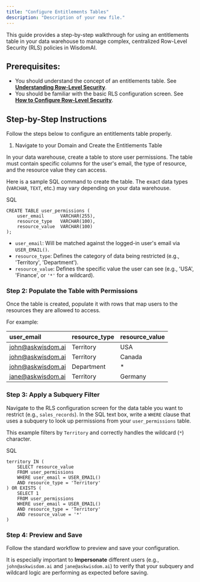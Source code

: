```yaml
---
title: "Configure Entitlements Tables"
description: "Description of your new file."
---
```

This guide provides a step-by-step walkthrough for using an entitlements table in your data warehouse to manage complex, centralized Row-Level Security (RLS) policies in WisdomAI.

## Prerequisites:

- You should understand the concept of an entitlements table. See [**Understanding Row-Level Security**](understanding-row-level-access-control).
- You should be familiar with the basic RLS configuration screen. See [**How to Configure Row-Level Security**](/row-level-access-control).

## Step-by-Step Instructions
Follow the steps below to configure an entitlements table properly.

1. Navigate to your Domain and Create the Entitlements Table

In your data warehouse, create a table to store user permissions. The table must contain specific columns for the user's email, the type of resource, and the resource value they can access.

Here is a sample SQL command to create the table. The exact data types (`VARCHAR`, `TEXT`, etc.) may vary depending on your data warehouse.

SQL

```
CREATE TABLE user_permissions (
    user_email      VARCHAR(255),
    resource_type   VARCHAR(100),
    resource_value  VARCHAR(100)
);
```

- `user_email`: Will be matched against the logged-in user's email via `USER_EMAIL()`.
- `resource_type`: Defines the category of data being restricted (e.g., 'Territory', 'Department').
- `resource_value`: Defines the specific value the user can see (e.g., 'USA', 'Finance', or `'*'` for a wildcard).

### Step 2: Populate the Table with Permissions

Once the table is created, populate it with rows that map users to the resources they are allowed to access.

For example:

| user_email        | resource_type | resource_value |
| :---------------- | :------------ | :------------- |
| john@askwisdom.ai | Territory     | USA            |
| john@askwisdom.ai | Territory     | Canada         |
| john@askwisdom.ai | Department    | \*             |
| jane@askwisdom.ai | Territory     | Germany        |

### Step 3: Apply a Subquery Filter

Navigate to the RLS configuration screen for the data table you want to restrict (e.g., `sales_records`). In the SQL text box, write a `WHERE` clause that uses a subquery to look up permissions from your `user_permissions` table.

This example filters by `Territory` and correctly handles the wildcard (`*`) character.

SQL

```
territory IN (
    SELECT resource_value
    FROM user_permissions
    WHERE user_email = USER_EMAIL()
    AND resource_type = 'Territory'
) OR EXISTS (
    SELECT 1
    FROM user_permissions
    WHERE user_email = USER_EMAIL()
    AND resource_type = 'Territory'
    AND resource_value = '*'
)
```

### Step 4: Preview and Save

Follow the standard workflow to preview and save your configuration.

It is especially important to **Impersonate** different users (e.g., `john@askwisdom.ai` and `jane@askwisdom.ai`) to verify that your subquery and wildcard logic are performing as expected before saving.
